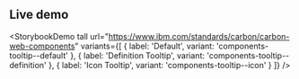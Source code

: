 ## Live demo

<StorybookDemo
  tall
  url="https://www.ibm.com/standards/carbon/carbon-web-components"
  variants={[
    {
      label: 'Default',
      variant: 'components-tooltip--default'
    },
    {
      label: 'Definition Tooltip',
      variant: 'components-tooltip--definition'
    },
    {
      label: 'Icon Tooltip',
      variant: 'components-tooltip--icon'
    }
  ]}
/>
